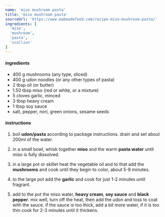 ```yaml
---
name: 'miso mushroom pasta'
title: 'miso mushroom pasta'
sourceUrl: 'https://www.mabmadefood.com/recipe-miso-mushroom-pasta/'
ingredients: [
  'miso',
  'mushroom',
  'pasta',
  'scallion'
]
---
```


#### ingredients

- 400 g mushrooms (any type, sliced)
- 400 g udon noodles (or any other types of pasta)
- 2 tbsp oil (or butter)
- 1.50 tbsp miso (red or white, or a mixture)
- 5 cloves garlic, minced
- 3 tbsp heavy cream
- 1 tbsp soy sauce
- salt, pepper, nori, green onions, sesame seeds

#### instructions

1. boil **udon/pasta** according to package instructions. drain and set about 200ml of the water.

2. in a small bowl, whisk together **miso** and the warm **pasta water** until miso is fully dissolved.

3. in a large pot or skillet heat the vegetable oil and to that add the **mushrooms** and cook until they begin to color, about 5-8 minutes.

4. to the large pot add the **garlic** and cook for just 1-2 minutes until fragrant.

5. add to the pot the miso water, **heavy cream**, **soy sauce** and **black pepper**. mix well, turn off the heat, then add the udon and toss to coat with the sauce. if the sauce is too thick, add a bit more water, if it is too thin cook for 2-3 minutes until it thickens.
